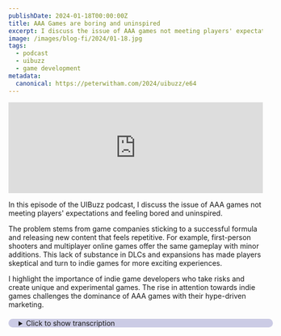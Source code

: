 ```yaml
---
publishDate: 2024-01-18T00:00:00Z
title: AAA Games are boring and uninspired
excerpt: I discuss the issue of AAA games not meeting players' expectations and feeling bored and uninspired. And why indie games are better.
image: /images/blog-fi/2024/01-18.jpg
tags:
  - podcast
  - uibuzz
  - game development
metadata:
  canonical: https://peterwitham.com/2024/uibuzz/e64
---
```


<iframe width="100%" height="180" frameborder="no" scrolling="no" seamless="" src="https://share.transistor.fm/e/de1d7883"></iframe>

<Player/>

In this episode of the UIBuzz podcast, I discuss the issue of AAA games not meeting players' expectations and feeling bored and uninspired.

The problem stems from game companies sticking to a successful formula and releasing new content that feels repetitive. For example, first-person shooters and multiplayer online games offer the same gameplay with minor additions. This lack of substance in DLCs and expansions has made players skeptical and turn to indie games for more exciting experiences.

I highlight the importance of indie game developers who take risks and create unique and experimental games. The rise in attention towards indie games challenges the dominance of AAA games with their hype-driven marketing. 

<details>
  <summary
  style="
     margin-top: 20px;
     margin-bottom: 80px;
     padding-left: 20px;
     border-radius: 10px;
     border-width: 1px;
     border-color: rgb(255,255,255,0.2);
     width: 100%;
     background-color: rgb(0, 0, 128, 0.2);
">Click to show transcription</summary>

 #### Transcription
  What's up folks smoke and turn the episode of the UIBuzz podcast. This one I think is going to be, you're going to have an opinion either way. I think on this. And the idea here is that I'm just finding that a lot of the AAA games that come out these days. They're just not meeting expectation as far as the players and all the hype. 

And I want to talk about that a little bit, cause I think I see the problem and not to say that I'm an expert here, but I think we all  know what the problem is. And the problem is that AAA games. Are pretty boring and uninspired,  and the problem here is  two fold. I see it from both sides.  From a games company perspective, you've got a formula that works right. 

You had a  super smash hit with. Some game X, and I'm not going to name names here. This pretty much applies to all of the game studios and all the game types. But do you have a smash hit? And the next thing you look at it as you go  people are loving this, so let's just keep doing that. 

Okay.  And you put a pile of money into it. And. You just keep over time, releasing new content for it, but it's really the same content over and over again. I'll give you a couple of examples here, right? First person shooter there's new expansions come out and it's pretty much the same thing, right? A bit of a storyline, maybe. Although more and more, it's more of a sandboxy type thing. 

And the idea being well, let's give him some new weapons and some new skills, but ultimately. We're asking them to do the same thing over and over again, just like we have before and people get tired of that. It eventually. And then let's take another example here. Some kind of adventure game. 

Let's take a massive multiplayer online game, right? I think this is a one that's very guilty of this.  You've got your smash hit on your hands. You've got millions of players around the world playing it. And they're all having fun together and everything and the base game is fantastic. And then you got to start releasing expansions, see you put again, a pile of money into it. And you come up with some amazingly stunningly call game trailers, whatever that may be. And it gets people pumped and excited. But ultimately when they get the expansion, it comes down to the same thing. 

Oh, maybe I've got some new weapons. Maybe I got some new skills. Maybe I've got a new place to explore. But yet again, it's more of the same. Go here, kill this many of that. Go here. Collect that many of that. Ultimately it's the same thing. And I think we're just reaching a tipping point where players are just. Bored of doing these things right. They've seen through the veil, which is look. Yeah, I see that you get me super pumped and excited with a mega expensive trailer. 

And that's fantastic. And maybe this time around, if I get the upgrade package, you're going to give me a gold, shiny sword, whatever And I think they were starting to see through that and they realize, Hey, underneath there's really little substance to these extra DLC's they're paying for all the new.  20, 23, 20 24 version, whatever it may be. I think people are starting to see through that. 

And I found this myself, of course, and there's a lot of games I didn't play anymore that I used to play for many years, for those very reasons.  And I've also become extremely skeptical when anytime. Trailer and the hype is so massive. It almost guarantees that the game's going to be a failure because they're hoping that the hype is going to carry it on through and make them the money at the beginning. 

And then. Hey, if people stop playing it, whatever we got your money. And I just think that's the wrong attitude. And eventually that erodes the loyalty of the players. But for the most part companies didn't really care because eventually they realized what were just get a whole new bunch of players to replace the money we're losing from the old players. We no longer care about the old players and things like that. 

But then there's a tipping point that you've got all the players you're ever likely to get in mass. To justify the expense for whatever it is you're making.  And that's where I think we're at right now. And I think. There's a lot of these AAA games coming out. The. Yeah on the surface. They're there. 

They're amazing. They're fantastic. Love playing them, but then when you've completed the main storyline, once. If it even has one. You find, oh, now I'm just grinding and why am I going?  Because somehow you've convinced me. I need this extra gold sword. Gun, whatever. But ultimately I'm doing the same thing over and over again. 



And that's why more and more. 

I find myself playing these indie games, not only to. Support indie game devs, but because they're the ones that are really doing the interesting work. The indie dev.  Is not answerable. Two. Some massive bank role, right? Some board of directors of some company game studio, whatever. Some massive debt that they've got to earn X amount of money because of the amount of money they put in it. They're making them. Because they just want to, and because they've come up with some kind of unique idea, unique twist, that makes it interesting.  And I think that's why you see more and more people playing indie games these days. Now? 

Yes. Okay. I'm biased here, right? Because I'm working on indie games myself, but.  The point being is that they are doing the interesting, arguably you could say risky things, right? They may be a complete failure or. Super smash hit. But either way. It's okay. They're doing it because they love it. Right there doing it Because. Of what the games industry, when it first. Became a thing was doing, making games that they love. They want to play and doing interesting experimental, unique things. Now. That's not to say that eventually. 

It's very difficult when you become successful. To keep that success going without saying I got to follow the formula. I get that.  But for the most part indie game dev is, seems to be not only on the rise, which is fantastic. But also getting more and more attention, which is absolutely fantastic for the developers. And also teaching players. Hey  it's okay to go play these things and to not get that new DLC. Just to go get whatever it may be. 

Okay. And I think  that's why you're seeing a lot of these, again, these AAA games, just not living up to their own hype because all they've got is the hype. I find that a very interesting perspective and. I think it's the right thing. Eh, in many ways, I like to see people.  Sort of fighting the trend and saying  look. This stuff is crap and going and making their own things and saying, I can do better than that. 

And they go do it. We'll always support indie devs, if any type. Apps or games, especially games. Where as a lifelong gamer, there's just more interesting things. I have. Really enjoyed exploring games that in the past, I may not have looked at. Because I was too busy playing these rinse and repeat AAA games. Anyway.  I'm sure people have opinions on this, right? 

Some of you are gonna agree. Some of you are going to go, Nope. And disagree. Fantastic. We should talk about that.  Finally people. Standing up and saying, look, I've had enough of this AAA game nonsense.  Never used to be that way. And if you want to come on the podcast and talk about it, I'd love to hear your thoughts on this.  You can reach out to me  UIBuzz.com and you can also reach out at UIBuzz on  Twitter, X, whatever they're calling it. 

These days. Love to hear your thoughts on this, but I just wanted to put that out there as  it'd been bugging me for a while. And I felt that it was about time to talk about it. So that's it folks I will speak to you in the next one.
</details>
